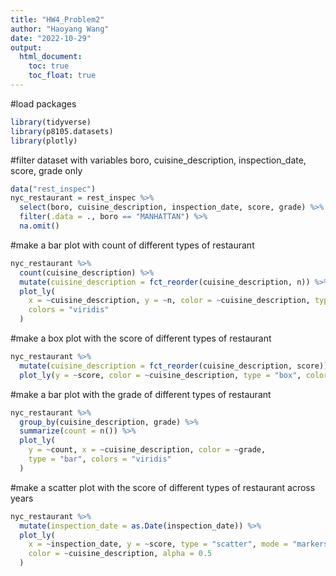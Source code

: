 ```yaml
---
title: "HW4_Problem2"
author: "Haoyang Wang"
date: "2022-10-29"
output:
  html_document:
    toc: true
    toc_float: true
---
```

#load packages
```r
library(tidyverse)
library(p8105.datasets)
library(plotly)
```

#filter dataset with variables boro, cuisine_description, inspection_date, score, grade only
```r
data("rest_inspec")
nyc_restaurant = rest_inspec %>% 
  select(boro, cuisine_description, inspection_date, score, grade) %>% 
  filter(.data = ., boro == "MANHATTAN") %>% 
  na.omit()
```

#make a bar plot with count of different types of restaurant
```r
nyc_restaurant %>% 
  count(cuisine_description) %>% 
  mutate(cuisine_description = fct_reorder(cuisine_description, n)) %>% 
  plot_ly(
    x = ~cuisine_description, y = ~n, color = ~cuisine_description, type = "bar",
    colors = "viridis"
  )
```

#make a box plot with the score of different types of restaurant
```r
nyc_restaurant %>% 
  mutate(cuisine_description = fct_reorder(cuisine_description, score)) %>% 
  plot_ly(y = ~score, color = ~cuisine_description, type = "box", colors = "viridis")
```

#make a bar plot with the grade of different types of restaurant
```r
nyc_restaurant %>% 
  group_by(cuisine_description, grade) %>% 
  summarize(count = n()) %>% 
  plot_ly(
    y = ~count, x = ~cuisine_description, color = ~grade, 
    type = "bar", colors = "viridis"
  )
```

#make a scatter plot with the score of different types of restaurant across years
```r
nyc_restaurant %>% 
  mutate(inspection_date = as.Date(inspection_date)) %>%
  plot_ly(
    x = ~inspection_date, y = ~score, type = "scatter", mode = "markers",
    color = ~cuisine_description, alpha = 0.5
  )
```

